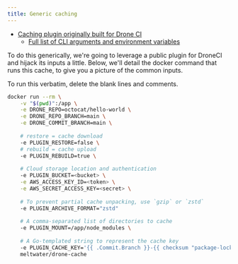 ```yaml
---
title: Generic caching
---
```


<Card icon="document" title="UnOffical documentation">

* [Caching plugin originally built for Drone CI](https://github.com/meltwater/drone-cache)
    * [Full list of CLI arguments and environment variables](https://github.com/meltwater/drone-cache#using-executable-with-cli-args)
</Card>

To do this generically, we're going to leverage a public plugin for DroneCI and
hijack its inputs a little. Below, we'll detail the docker command that runs
this cache, to give you a picture of the common inputs.

To run this verbatim, delete the blank lines and comments.

```bash
docker run --rm \
    -v "$(pwd)":/app \
    -e DRONE_REPO=octocat/hello-world \
    -e DRONE_REPO_BRANCH=main \
    -e DRONE_COMMIT_BRANCH=main \
    
    # restore = cache download 
    -e PLUGIN_RESTORE=false \
    # rebuild = cache upload
    -e PLUGIN_REBUILD=true \
 
    # Cloud storage location and authentication
    -e PLUGIN_BUCKET=<bucket> \
    -e AWS_ACCESS_KEY_ID=<token> \
    -e AWS_SECRET_ACCESS_KEY=<secret> \
 
    # To prevent partial cache unpacking, use `gzip` or `zstd` 
    -e PLUGIN_ARCHIVE_FORMAT="zstd"
 
    # A comma-separated list of directories to cache
    -e PLUGIN_MOUNT=/app/node_modules \
 
    # A Go-templated string to represent the cache key
    -e PLUGIN_CACHE_KEY='{{ .Commit.Branch }}-{{ checksum "package-lock.json" }}-v1' \
    meltwater/drone-cache
```
